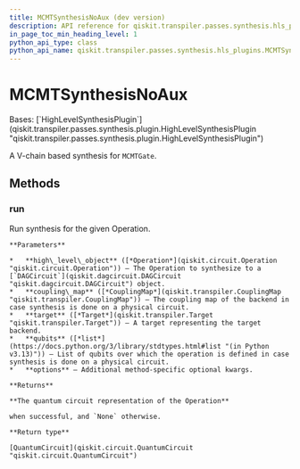 ```yaml
---
title: MCMTSynthesisNoAux (dev version)
description: API reference for qiskit.transpiler.passes.synthesis.hls_plugins.MCMTSynthesisNoAux in the dev version of qiskit
in_page_toc_min_heading_level: 1
python_api_type: class
python_api_name: qiskit.transpiler.passes.synthesis.hls_plugins.MCMTSynthesisNoAux
---
```


# MCMTSynthesisNoAux

<Class id="qiskit.transpiler.passes.synthesis.hls_plugins.MCMTSynthesisNoAux" isDedicatedPage={true} github="https://github.com/Qiskit/qiskit/tree/main/qiskit/transpiler/passes/synthesis/hls_plugins.py#L1467-L1492" signature="qiskit.transpiler.passes.synthesis.hls_plugins.MCMTSynthesisNoAux" modifiers="class">
  Bases: [`HighLevelSynthesisPlugin`](qiskit.transpiler.passes.synthesis.plugin.HighLevelSynthesisPlugin "qiskit.transpiler.passes.synthesis.plugin.HighLevelSynthesisPlugin")

  A V-chain based synthesis for `MCMTGate`.

  ## Methods

  ### run

  <Function id="qiskit.transpiler.passes.synthesis.hls_plugins.MCMTSynthesisNoAux.run" github="https://github.com/Qiskit/qiskit/tree/main/qiskit/transpiler/passes/synthesis/hls_plugins.py#L1470-L1492" signature="run(high_level_object, coupling_map=None, target=None, qubits=None, **options)">
    Run synthesis for the given Operation.

    **Parameters**

    *   **high\_level\_object** ([*Operation*](qiskit.circuit.Operation "qiskit.circuit.Operation")) – The Operation to synthesize to a [`DAGCircuit`](qiskit.dagcircuit.DAGCircuit "qiskit.dagcircuit.DAGCircuit") object.
    *   **coupling\_map** ([*CouplingMap*](qiskit.transpiler.CouplingMap "qiskit.transpiler.CouplingMap")) – The coupling map of the backend in case synthesis is done on a physical circuit.
    *   **target** ([*Target*](qiskit.transpiler.Target "qiskit.transpiler.Target")) – A target representing the target backend.
    *   **qubits** ([*list*](https://docs.python.org/3/library/stdtypes.html#list "(in Python v3.13)")) – List of qubits over which the operation is defined in case synthesis is done on a physical circuit.
    *   **options** – Additional method-specific optional kwargs.

    **Returns**

    **The quantum circuit representation of the Operation**

    when successful, and `None` otherwise.

    **Return type**

    [QuantumCircuit](qiskit.circuit.QuantumCircuit "qiskit.circuit.QuantumCircuit")
  </Function>
</Class>

